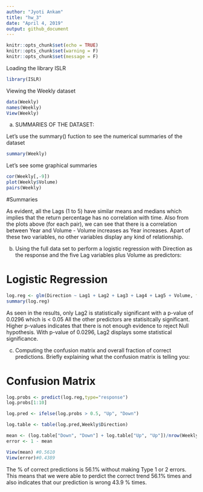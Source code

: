 ```yaml
---
author: "Jyoti Ankam"
title: "hw_3"
date: "April 4, 2019"
output: github_document
---
```


```r
knitr::opts_chunk$set(echo = TRUE)
knitr::opts_chunk$set(warning = F)
knitr::opts_chunk$set(message = F)
```

Loading the library ISLR
```r

library(ISLR)

```

Viewing the Weekly dataset
```r

data(Weekly)
names(Weekly)
View(Weekly)


```
a) SUMMARIES OF THE DATASET:

Let's use the summary() fuction to see the numerical summaries of the dataset

```r

summary(Weekly)

```

Let's see some graphical summaries

```r
cor(Weekly[,-9])
plot(Weekly$Volume)
pairs(Weekly)
```

#Summaries

As evident, all the Lags (1 to 5) have similar means and medians which implies that the return percentage has no correlation with time.
Also from the plots above (for each pair), we can see that there is a correlation between Year and Volume - Volume increases as Year increases. Apart of these two variables, no other variables display any kind of relationship. 

b) Using the full data set to perform a logistic regression with Direction as the response and the five Lag variables plus Volume as predictors:

# Logistic Regression
```r

log.reg <- glm(Direction ~ Lag1 + Lag2 + Lag3 + Lag4 + Lag5 + Volume, family=binomial, data= Weekly)
summary(log.reg)

```

As seen in the results, only Lag2 is statistically significant with a p-value of 0.0296 which is < 0.05
All the other predictors are statisitcally significant. Higher p-values indicates that there is not enough evidence to reject Null hypothesis. With p-value of 0.0296, Lag2 displays some statistical significance.

c) Computing the confusion matrix and overall fraction of correct predictions. Briefly explaining what the confusion matrix is telling you:

# Confusion Matrix

```r

log.probs <- predict(log.reg,type="response")
log.probs[1:10]

log.pred <- ifelse(log.probs > 0.5, "Up", "Down")

log.table <- table(log.pred,Weekly$Direction)

mean <- (log.table["Down", "Down"] + log.table["Up", "Up"])/nrow(Weekly)
error <- 1 - mean

View(mean) #0.5610
View(error)#0.4389

```

The % of correct predictions is 56.1% without making Type 1 or 2 errors. This means that we were able to perdict the correct trend 56.1% times and also indicates that our prediction is wrong 43.9 % times. 




